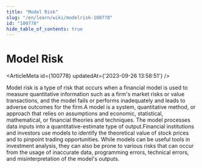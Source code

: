 ```yaml
---
title: "Model Risk"
slug: "/en/learn/wiki/modelrisk-100778"
id: "100778"
hide_table_of_contents: true
---
```



# Model Risk

<ArticleMeta id={100778} updatedAt={'2023-09-26 13:58:51'} />
<div className='border-solid border-b border-t-0 my-4 border-[var(--ifm-color-gray-300)]' />

Model risk is a type of risk that occurs when a financial model is used to measure quantitative information such as a firm's market risks or value transactions, and the model fails or performs inadequately and leads to adverse outcomes for the firm.A model is a system, quantitative method, or approach that relies on assumptions and economic, statistical, mathematical, or financial theories and techniques. The model processes data inputs into a quantitative-estimate type of output.Financial institutions and investors use models to identify the theoretical value of stock prices and to pinpoint trading opportunities. While models can be useful tools in investment analysis, they can also be prone to various risks that can occur from the usage of inaccurate data, programming errors, technical errors, and misinterpretation of the model's outputs.
